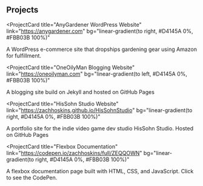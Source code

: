 ## Projects

<ProjectCard
  title="AnyGardener WordPress Website"
  link="https://anygardener.com"
  bg="linear-gradient(to right, #D4145A 0%, #FBB03B 100%)"
>
  A WordPress e-commerce site that dropships gardening gear using Amazon for
  fulfillment.
</ProjectCard>

<ProjectCard
  title="OneOilyMan Blogging Website"
  link="https://oneoilyman.com"
  bg="linear-gradient(to left, #D4145A 0%, #FBB03B 100%)"
>
  A blogging site build on Jekyll and hosted on GitHub Pages
</ProjectCard>

<ProjectCard
  title="HisSohn Studio Website"
  link="https://zachhoskins.github.io/HisSohnStudio"
  bg="linear-gradient(to right, #D4145A 0%, #FBB03B 100%)"
>
  A portfolio site for the indie video game dev studio HisSohn Studio. Hosted on
  GitHub Pages
</ProjectCard>

<ProjectCard
  title="Flexbox Documentation"
  link="https://codepen.io/zachhoskins/full/ZEQQOWN"
  bg="linear-gradient(to right, #D4145A 0%, #FBB03B 100%)"
>
  A flexbox documentation page built with HTML, CSS, and JavaScript. Click to
  see the CodePen.
</ProjectCard>
